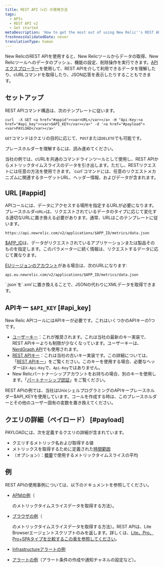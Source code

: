```yaml
---
title: REST API（v2）の使用方法
tags:
  - APIs
  - REST API v2
  - Get started
metaDescription: 'How to get the most out of using New Relic''s REST API (v2) , including a demo, setup and format requirements, and links to detailed examples.'
freshnessValidatedDate: never
translationType: human
---
```


New RelicのREST APIを使用すると、New Relicツールからデータの取得、New Relicツールへのデータのプッシュ、機能の設定、削除操作を実行できます。[APIエクスプローラー](/docs/apis/rest-api-v2/api-explorer-v2/getting-started-new-relics-api-explorer)を使用して、REST APIを介して利用できるデータを理解したり、cURLコマンドを取得したり、JSON応答を表示したりすることもできます。

## セットアップ

REST APIコマンド構造は、次のテンプレートに従います。

```
curl  -X GET <a href="#appid"><var>URL</var></a> -H "Api-Key:<a href="#api_key"><var>$API_KEY</var></a>" -d '<a href="#payload"><var>PAYLOAD</var></a>'
```

`GET`コマンドはクエリの目的に応じて、`POST`または`DELETE`でも可能です。

プレースホルダーを理解するには、読み進めてください。

<Callout variant="tip">
  当社の例では、cURLを共通のコマンドラインツールとして使用し、REST APIからメトリックタイムスライスのデータを引き出します。ただし、RESTリクエストには任意の方法を使用できます。`curl`コマンドには、任意のリクエストメカニズムに関連するターゲットURL、ヘッダー情報、およびデータが含まれます。
</Callout>

## URL [#appid]

APIコールには、データにアクセスする場所を指定するURLが必要になります。プレースホルダ`<URL>`は、リクエストされているデータのタイプに応じて変化する適切なURLに置き換える必要があります。通常、URLはこのテンプレートに従います。

```
https://api.newrelic.com/v2/applications/$APP_ID/metrics/data.json
```

[$APP_ID](/docs/apis/rest-api-v2/requirements/finding-product-id)は、データがリクエストされているアプリケーションまたは製品そのものを指定します。このパラメーターに続く情報は、リクエストするデータに応じて異なります。

[EUリージョンのアカウント](/docs/using-new-relic/welcome-new-relic/getting-started/introduction-eu-region-data-center)がある場合は、次のURLになります:

```
api.eu.newrelic.com/v2/applications/$APP_ID/metrics/data.json
```

<Callout variant="tip">
  `.json`を`.xml`に置き換えることで、JSONの代わりにXMLデータを取得できます。
</Callout>

## APIキー `$API_KEY` [#api_key]

New Relic APIコールにはAPIキーが必要です。これはいくつかのAPIキーの1つです。

* [ユーザーキー](/docs/apis/get-started/intro-apis/types-new-relic-api-keys#user-api-key)：これが推奨されます。これは当社の最新のキー実装で、REST APIキーよりも制限が少なくなっています。ユーザーキーは、[NerdGraph API](/docs/apis/nerdgraph/get-started/introduction-new-relic-nerdgraph)でも使用されます。
* [REST APIキー](/docs/apis/get-started/intro-apis/types-new-relic-api-keys#rest-api-key)：これは当社の古いキー実装です。この詳細については、「[REST APIキー](/docs/apis/get-started/intro-apis/types-new-relic-api-keys#rest-api-key)」をご覧ください。このキーを使用する場合、必要なヘッダーは`X-Api-Key`で、`Api-Key`ではありません。
* New Relicパートナーシップアカウントをお持ちの場合、別のキーを使用します。「[パートナーシップ認証](/docs/apis/rest-api-v2/get-started/admin-users-api-key-partnerships)」をご覧ください。

REST APIの例では、当社はUnixシェルプログラミングのAPIキープレースホルダー$API_KEYを使用しています。コールを作成する時は、このプレースホルダーとその他のユーザー固有の変数を置き換えてください。

## クエリの詳細（ペイロード） [#payload]

PAYLOADには、次を定義するクエリの詳細が含まれています。

* クエリするメトリック名および取得する値
* メトリックスを取得するために定義された[時間範囲](/docs/apis/rest-api-v2/requirements/specifying-time-range-v2)
* （オプション）：[概要](/docs/apis/rest-api-v2/requirements/calculating-average-metric-values-summarize)で使用するメトリックタイムスライスの平均

## 例

REST APIの使用事例については、以下のドキュメントを参照してください。

* [APMの例](/docs/apis/rest-api-v2/application-examples-v2)（

  <InlinePopover type="apm"/>

  のメトリックタイムスライスデータを取得する方法）。

* [ブラウザの例](/docs/apis/rest-api-v2/browser-examples-v2)（

  <InlinePopover type="browser"/>

  のメトリックタイムスライスデータを取得する方法）。REST APIは、Lite Browserエージェントスクリプトのみを返します。詳しくは、[Lite、Pro、Pro+SPAタイプを比較するこの表を参照してください](/docs/browser/browser-monitoring/installation/install-browser-monitoring-agent)。

* [Infrastructureアラートの例](/docs/infrastructure/new-relic-infrastructure/infrastructure-alert-conditions/rest-api-calls-new-relic-infrastructure-alerts)

* [アラートの例](/docs/alerts/new-relic-alerts/rest-api-alerts)（アラート条件の作成や通知チャネルの設定など）。